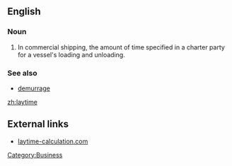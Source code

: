 ==English==

===Noun===
{{en-noun|laytime}}

# In commercial shipping, the amount of time specified in a charter party for a vessel's loading and unloading.  

===See also===
*[[demurrage]]

[[Category:Business]]

[[zh:laytime]]

==External links==
*[http://www.laytime-calculation.com  laytime-calculation.com]